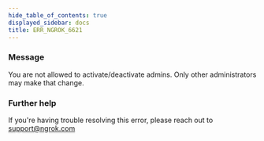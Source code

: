 ```yaml
---
hide_table_of_contents: true
displayed_sidebar: docs
title: ERR_NGROK_6621
---
```


### Message

You are not allowed to activate/deactivate admins. Only other administrators may make that change.

### Further help

If you're having trouble resolving this error, please reach out to [support@ngrok.com](mailto:support@ngrok.com?subject=Help%20with%20ERR_NGROK_6621)
